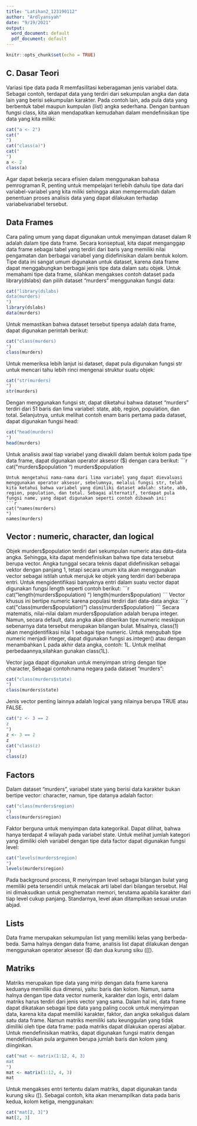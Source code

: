 ---
title: "Latihan2_123190112"
author: "Ardlyansyah"
date: "9/19/2021"
output:
  word_document: default
  pdf_document: default
---

```{r setup, include=FALSE}
knitr::opts_chunk$set(echo = TRUE)
```

## C. Dasar Teori
Variasi tipe data pada R memfasilitasi keberagaman jenis variabel data. Sebagai contoh, terdapat data yang terdiri dari sekumpulan angka dan data lain yang berisi sekumpulan karakter. Pada contoh lain, ada pula data yang berbentuk tabel maupun kumpulan (list) angka sederhana. Dengan bantuan fungsi class, kita akan mendapatkan kemudahan dalam mendefinisikan tipe
data yang kita miliki: 
```{r echo=FALSE}
cat("a <- 2")
cat("
")
cat("class(a)")
cat("
")
a <- 2
class(a)
```
Agar dapat bekerja secara efisien dalam menggunakan bahasa pemrograman R, penting untuk mempelajari terlebih dahulu tipe data dari variabel-variabel yang kita miliki sehingga akan mempermudah dalam penentuan proses analisis data yang dapat dilakukan terhadap variabelvariabel tersebut. 

## Data Frames
Cara paling umum yang dapat digunakan untuk menyimpan dataset dalam R adalah dalam tipe data frame. Secara konseptual, kita dapat menganggap data frame sebagai tabel yang terdiri dari baris yang memiliki nilai pengamatan dan berbagai variabel yang didefinisikan dalam bentuk kolom. Tipe data ini sangat umum digunakan untuk dataset, karena data frame dapat menggabungkan berbagai jenis tipe data dalam satu objek. Untuk memahami tipe data frame, silahkan mengakses contoh dataset pada library(dslabs) dan pilih dataset “murders”
menggunakan fungsi data: 
```{r echo=FALSE}
cat("library(dslabs)
data(murders)
")
library(dslabs)
data(murders)
```
Untuk memastikan bahwa dataset tersebut tipenya adalah data frame, dapat digunakan perintah berikut: 
```{r echo=FALSE}
cat("class(murders)
")
class(murders)
```
Untuk memeriksa lebih lanjut isi dataset, dapat pula digunakan fungsi str untuk mencari tahu lebih rinci mengenai struktur suatu objek: 
```{r echo=FALSE}
cat("str(murders)
")
str(murders)
```
Dengan menggunakan fungsi str, dapat diketahui bahwa dataset “murders” terdiri dari 51 baris dan lima variabel: state, abb, region, population, dan total. Selanjutnya, untuk melihat contoh enam baris pertama pada dataset, dapat digunakan fungsi head: 
```{r echo=FALSE}
cat("head(murders)
")
head(murders)
```
Untuk analisis awal tiap variabel yang diwakili dalam bentuk kolom pada tipe data frame, dapat digunakan operator aksesor ($) dengan cara berikut: 
```{r echo=FALSE}
cat("murders$population
")
murders$population 
```
Untuk mengetahui nama-nama dari lima variabel yang dapat dievaluasi menggunakan operator aksesor, sebelumnya, melalui fungsi str, telah kita ketahui bahwa variabel yang dimiliki dataset adalah: state, abb, region, population, dan total. Sebagai alternatif, terdapat pula fungsi name, yang dapat digunakan seperti contoh dibawah ini: 
```{r echo=FALSE}
cat("names(murders)
")
names(murders)
```

## Vector : numeric, character, dan logical
Objek murders$population terdiri dari sekumpulan numeric atau data-data angka. Sehingga, kita dapat mendefinisikan bahwa tipe data tersebut berupa vector. Angka tunggal secara teknis dapat didefinisikan sebagai vektor dengan panjang 1, tetapi secara umum kita akan menggunakan vector sebagai istilah untuk merujuk ke objek yang terdiri dari beberapa entri. Untuk mengidentifikasi banyaknya entri dalam suatu vector dapat digunakan fungsi length
seperti contoh berikut: 
```{r echo=FALSE}
cat("length(murders$population)
")
length(murders$population)
```
Vector khusus ini bertipe numeric karena populasi terdiri dari data-data angka: 
```{r echo=FALSE}
cat("class(murders$population)
")
class(murders$population)
```
Secara matematis, nilai-nilai dalam murders$population adalah berupa integer. Namun, secara default, data angka akan diberikan tipe numeric meskipun sebenarnya data tersebut merupakan bilangan bulat. Misalnya, class(1) akan mengidentifikasi nilai 1 sebagai tipe numeric. Untuk mengubah tipe numeric menjadi integer, dapat digunakan fungsi as.integer() atau dengan menambahkan L pada akhir data angka, contoh: 1L. Untuk melihat perbedaannya,silahkan gunakan class(1L).

Vector juga dapat digunakan untuk menyimpan string dengan tipe character, Sebagai contoh:nama negara pada dataset “murders”: 
```{r echo=FALSE}
cat("class(murders$state)
")
class(murders$state)
```
Jenis vector penting lainnya adalah logical yang nilainya berupa TRUE atau FALSE. 
```{r echo=FALSE}
cat("z <- 3 == 2
z 
")
z <- 3 == 2
z 
cat("class(z)
")
class(z)
```

## Factors
Dalam dataset “murders”, variabel state yang berisi data karakter bukan bertipe vector: character, namun, tipe datanya adalah factor:
```{r echo=FALSE}
cat("class(murders$region)
")
class(murders$region)
```
Faktor berguna untuk menyimpan data kategorikal. Dapat dilihat, bahwa hanya terdapat 4 wilayah pada variabel state. Untuk melihat jumlah kategori yang dimiliki oleh variabel dengan tipe data factor dapat digunakan fungsi level: 

```{r echo=FALSE}
cat("levels(murders$region)
")
levels(murders$region)
```
Pada background process, R menyimpan level sebagai bilangan bulat yang memiliki peta tersendiri untuk melacak arti label dari bilangan tersebut. Hal ini dimaksudkan untuk penghematan memori, terutama apabila karakter dari tiap level cukup panjang. Standarnya, level akan ditampilkan sesuai urutan abjad. 

## Lists
Data frame merupakan sekumpulan list yang memiliki kelas yang berbeda-beda. Sama halnya dengan data frame, analisis list dapat dilakukan dengan menggunakan operator aksesor ($) dan dua kurung siku ([[). 

## Matriks
Matriks merupakan tipe data yang mirip dengan data frame karena keduanya memiliki dua dimensi, yaitu: baris dan kolom. Namun, sama halnya dengan tipe data vector numerik, karakter dan logis, entri dalam matriks harus terdiri dari jenis vector yang sama. Dalam hal ini, data frame dapat dikatakan sebagai tipe data yang paling cocok untuk menyimpan data, karena kita dapat memiliki karakter, faktor, dan angka sekaligus dalam satu data frame. Namun matriks memiliki satu keunggulan yang tidak dimiliki oleh tipe data frame: pada matriks dapat dilakukan operasi aljabar. Untuk mendefinisikan matriks, dapat digunakan fungsi matrix dengan mendefinisikan pula
argumen berupa jumlah baris dan kolom yang diinginkan.
```{r echo=FALSE}
cat("mat <- matrix(1:12, 4, 3)
mat
")
mat <- matrix(1:12, 4, 3)
mat

```
Untuk mengakses entri tertentu dalam matriks, dapat digunakan tanda kurung siku ([). Sebagai contoh, kita akan menampilkan data pada baris kedua, kolom ketiga, menggunakan: 
```{r echo=FALSE}
cat("mat[2, 3]")
mat[2, 3] 

```